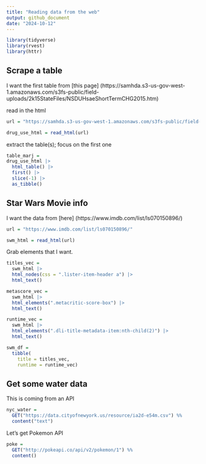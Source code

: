 ```yaml
---
title: "Reading data from the web"
output: github_document
date: "2024-10-12"
---
```


```r
library(tidyverse)
library(rvest)
library(httr)
```

## Scrape a table 

I want the first table from [this page] (https://samhda.s3-us-gov-west-1.amazonaws.com/s3fs-public/field-uploads/2k15StateFiles/NSDUHsaeShortTermCHG2015.htm)

read in the html 

```r
url = "https://samhda.s3-us-gov-west-1.amazonaws.com/s3fs-public/field-uploads/2k15StateFiles/NSDUHsaeShortTermCHG2015.htm"

drug_use_html = read_html(url)
```

extract the table(s); focus on the first one

```r
table_marj = 
drug_use_html |>
  html_table() |>
  first() |>
  slice(-1) |>
  as_tibble()
```

## Star Wars Movie info 

I want the data from [here] (https://www.imdb.com/list/ls070150896/)

```r
url = "https://www.imdb.com/list/ls070150896/"

swm_html = read_html(url)
```

Grab elements that I want. 

```r
titles_vec = 
  swm_html |>
  html_nodes(css = ".lister-item-header a") |>
  html_text()

metascore_vec = 
  swm_html |>
  html_elements(".metacritic-score-box") |>
  html_text()

runtime_vec = 
  swm_html |>
  html_elements(".dli-title-metadata-item:nth-child(2)") |>
  html_text()

swm_df = 
  tibble(
    title = titles_vec, 
    runtime = runtime_vec)
```

## Get some water data 

This is coming from an API 

```r
nyc_water = 
  GET("https://data.cityofnewyork.us/resource/ia2d-e54m.csv") %% 
  content("text")
```

Let's get Pokemon API 

```r
poke = 
  GET("http://pokeapi.co/api/v2/pokemon/1") %% 
  content()
```

